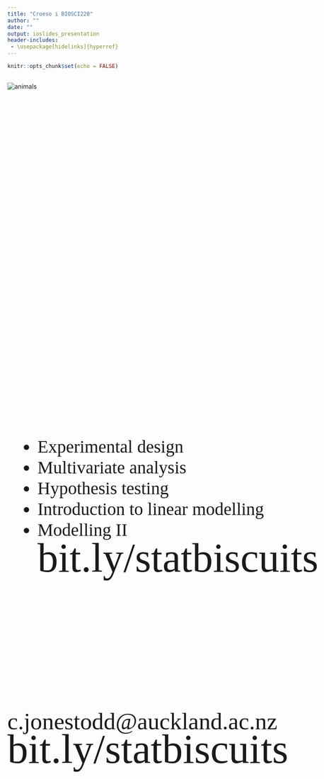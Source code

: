 ```yaml
---
title: "Croeso i BIOSCI220"
author: ""
date: ""
output: ioslides_presentation
header-includes:
 - \usepackage[hidelinks]{hyperref}
---
```


<style type="text/css">
slides > slide:not(.nobackground):after {
  content: '';
}
</style>

```r
knitr::opts_chunk$set(echo = FALSE)
```

## 

<img src="./intro_cmjt.png" alt="animals">

## 

<p style="font-family: bookman, bookman; font-size:40pt; top:40%;position: absolute;">
    c.jonestodd@auckland.ac.nz
</p>

## 

<p style="font-family: bookman, bookman; font-size:70pt; top:40%;position: absolute;">
    bit.ly/statbiscuits
</p>


##
<ul style="font-family: bookman, bookman; font-size:30pt; top:25%;position: absolute;">
  <li> Experimental design</li>
  <li> Multivariate analysis</li>
  <li> Hypothesis testing</li>
  <li> Introduction to linear modelling</li>
  <li> Modelling II</li>
 </p>

## 

<p style="font-family: bookman, bookman; font-size:70pt; top:40%;position: absolute;">
    bit.ly/statbiscuits
</p>
